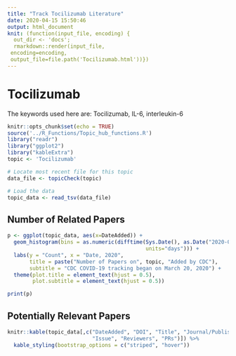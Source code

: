 ```yaml
---
title: "Track Tocilizumab Literature"
date: 2020-04-15 15:50:46
output: html_document
knit: (function(input_file, encoding) {
  out_dir <- 'docs';
  rmarkdown::render(input_file,
 encoding=encoding,
 output_file=file.path('Tocilizumab.html'))})
---
```


# Tocilizumab

The keywords used here are:
Tocilizumab, IL-6, interleukin-6

```r
knitr::opts_chunk$set(echo = TRUE)
source('../R_Functions/Topic_hub_functions.R')
library("readr")
library("ggplot2")
library("kableExtra")
topic <- 'Tocilizumab'
```

```r
# Locate most recent file for this topic
data_file <- topicCheck(topic)

# Load the data
topic_data <- read_tsv(data_file)
```
## Number of Related Papers

```r
p <- ggplot(topic_data, aes(x=DateAdded)) + 
  geom_histogram(bins = as.numeric(difftime(Sys.Date(), as.Date("2020-03-20"),
                                            units="days"))) + 
  labs(y = "Count", x = "Date, 2020", 
       title = paste("Number of Papers on", topic, "Added by CDC"),
       subtitle = "CDC COVID-19 tracking began on March 20, 2020") +
  theme(plot.title = element_text(hjust = 0.5),
        plot.subtitle = element_text(hjust = 0.5)) 

print(p)
```

## Potentially Relevant Papers

```r
knitr::kable(topic_data[,c("DateAdded", "DOI", "Title", "Journal/Publisher",
                           "Issue", "Reviewers", "PRs")]) %>%
  kable_styling(bootstrap_options = c("striped", "hover"))
```
